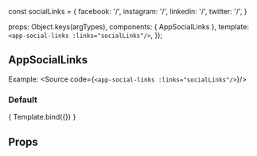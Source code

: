 const socialLinks = {
    facebook: '/',
    instagram: '/',
    linkedin: '/',
    twitter: '/',
}

<Meta title="ui-kit/AppSocialLinks" component={AppSocialLinks}/>

  props: Object.keys(argTypes),
  components: { AppSocialLinks },
  template: `<app-social-links :links="socialLinks"/>`,
});


## AppSocialLinks

Example:
<Source code={`<app-social-links :links="socialLinks"/>`}/>

### Default
<Canvas>
  <Story name="Default view" args={{ socialLinks }}>
    { Template.bind({}) }
  </Story>
</Canvas>

## Props
<ArgsTable story="Default view" />
